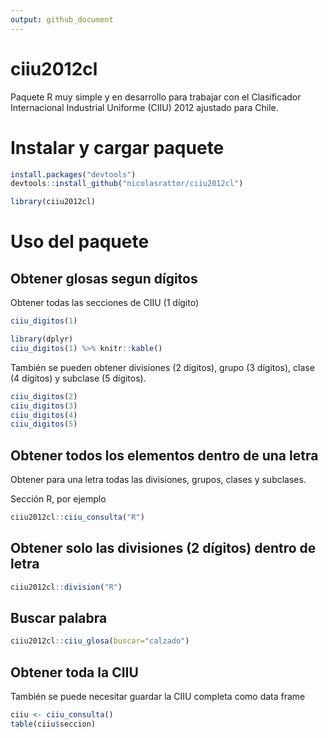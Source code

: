 ```yaml
---
output: github_document
---
```


# ciiu2012cl

Paquete R muy simple y en desarrollo para trabajar con el Clasificador Internacional Industrial Uniforme (CIIU) 2012 ajustado para Chile.

# Instalar y cargar paquete

```r
install.packages("devtools")
devtools::install_github("nicolasrattor/ciiu2012cl")
```

```r
library(ciiu2012cl)
```


# Uso del paquete

## Obtener glosas segun dígitos

Obtener todas las secciones de CIIU (1 dígito)

```r
ciiu_digitos(1)
```

```r
library(dplyr)
ciiu_digitos(1) %>% knitr::kable()
```


También se pueden obtener divisiones (2 dígitos), grupo (3 dígitos), clase (4 dígitos) y subclase (5 dígitos).

```r
ciiu_digitos(2)
ciiu_digitos(3)
ciiu_digitos(4)
ciiu_digitos(5)
```


## Obtener todos los elementos dentro de una letra

Obtener para una letra todas las divisiones, grupos, clases y subclases.

Sección R, por ejemplo

```r
ciiu2012cl::ciiu_consulta("R")
```


## Obtener solo las divisiones (2 dígitos) dentro de letra

```r
ciiu2012cl::division("R")
```


## Buscar palabra

```r
ciiu2012cl::ciiu_glosa(buscar="calzado")
```


## Obtener toda la CIIU

También se puede necesitar guardar la CIIU completa como data frame

```r
ciiu <- ciiu_consulta()
table(ciiu$seccion)
```

